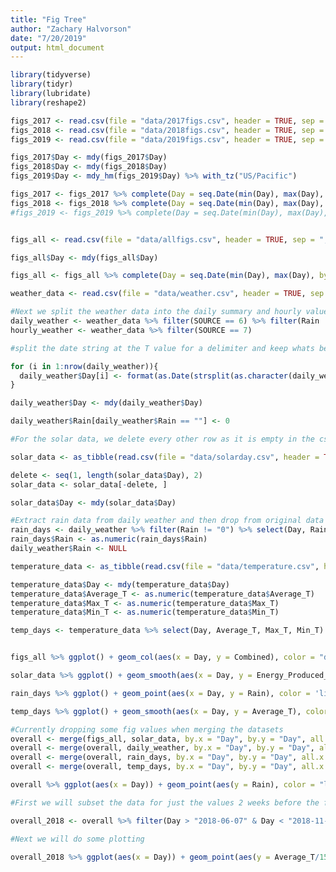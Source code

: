 ```yaml
---
title: "Fig Tree"
author: "Zachary Halvorson"
date: "7/20/2019"
output: html_document
---
```


```r

library(tidyverse)
library(tidyr)
library(lubridate)
library(reshape2)

```

```r

figs_2017 <- read.csv(file = "data/2017figs.csv", header = TRUE, sep = ",", fileEncoding="UTF-8-BOM", stringsAsFactors = FALSE)
figs_2018 <- read.csv(file = "data/2018figs.csv", header = TRUE, sep = ",", fileEncoding="UTF-8-BOM", stringsAsFactors = FALSE)
figs_2019 <- read.csv(file = "data/2019figs.csv", header = TRUE, sep = ",", fileEncoding="UTF-8-BOM", stringsAsFactors = FALSE)

figs_2017$Day <- mdy(figs_2017$Day)
figs_2018$Day <- mdy(figs_2018$Day)
figs_2019$Day <- mdy_hm(figs_2019$Day) %>% with_tz("US/Pacific")

figs_2017 <- figs_2017 %>% complete(Day = seq.Date(min(Day), max(Day), by="day"))
figs_2018 <- figs_2018 %>% complete(Day = seq.Date(min(Day), max(Day), by="day"))
#figs_2019 <- figs_2019 %>% complete(Day = seq.Date(min(Day), max(Day), by="day"))


figs_all <- read.csv(file = "data/allfigs.csv", header = TRUE, sep = ",", fileEncoding="UTF-8-BOM", stringsAsFactors = FALSE)

figs_all$Day <- mdy(figs_all$Day)

figs_all <- figs_all %>% complete(Day = seq.Date(min(Day), max(Day), by="day"))


```

```r


weather_data <- read.csv(file = "data/weather.csv", header = TRUE, sep = ",", fileEncoding = "UTF-8-BOM", stringsAsFactors = FALSE)

#Next we split the weather data into the daily summary and hourly values based on the station number
daily_weather <- weather_data %>% filter(SOURCE == 6) %>% filter(Rain != "T" & Rain != "0")  
hourly_weather <- weather_data %>% filter(SOURCE == 7)

#split the date string at the T value for a delimiter and keep whats before for the daily dataset

for (i in 1:nrow(daily_weather)){
  daily_weather$Day[i] <- format(as.Date(strsplit(as.character(daily_weather$Day[i]), "T")[[1]][1]), '%m/%d/%Y')
}

daily_weather$Day <- mdy(daily_weather$Day)

daily_weather$Rain[daily_weather$Rain == ""] <- 0


```


```r

#For the solar data, we delete every other row as it is empty in the csv file

solar_data <- as_tibble(read.csv(file = "data/solarday.csv", header = TRUE, sep = ",", fileEncoding = "UTF-8-BOM", stringsAsFactors = FALSE))

delete <- seq(1, length(solar_data$Day), 2)
solar_data <- solar_data[-delete, ]

solar_data$Day <- mdy(solar_data$Day)


```

```r

#Extract rain data from daily weather and then drop from original data set
rain_days <- daily_weather %>% filter(Rain != "0") %>% select(Day, Rain)
rain_days$Rain <- as.numeric(rain_days$Rain)
daily_weather$Rain <- NULL

```

```r

temperature_data <- as_tibble(read.csv(file = "data/temperature.csv", header = TRUE, sep = ",", fileEncoding = "UTF-8-BOM", stringsAsFactors = FALSE))

temperature_data$Day <- mdy(temperature_data$Day)
temperature_data$Average_T <- as.numeric(temperature_data$Average_T)
temperature_data$Max_T <- as.numeric(temperature_data$Max_T)
temperature_data$Min_T <- as.numeric(temperature_data$Min_T)

temp_days <- temperature_data %>% select(Day, Average_T, Max_T, Min_T)



```





```r

figs_all %>% ggplot() + geom_col(aes(x = Day, y = Combined), color = "darkgreen", fill = "darkgreen", width = 1) + scale_y_continuous(name = "Count") + ggtitle("Home Fig Tree Production Records")

solar_data %>% ggplot() + geom_smooth(aes(x = Day, y = Energy_Produced_Wh), color = "orange") + scale_y_continuous(name = "Watt-Hours") + ggtitle("Home Solar Panel Energy Production Records")

rain_days %>% ggplot() + geom_point(aes(x = Day, y = Rain), color = 'lightblue') + scale_y_continuous(name = "Inches") + ggtitle("San Diego Rain Records") + geom_vline(xintercept = ymd("2015-07-01", "2016-07-01", "2017-07-01", "2018-07-01", "2019-07-01")) + geom_text(aes(x = ymd("2015-12-30"), y = 2.5, label = "July 1 Vertical Lines"), size = 3)

temp_days %>% ggplot() + geom_smooth(aes(x = Day, y = Average_T), color = "red", span = 0.2, se = FALSE) + geom_point(aes(x = Day, y = Average_T), alpha = 0.1) + scale_y_continuous(name = "°F") + ggtitle("Carlsbad Average Temperature Records")


```



```r

#Currently dropping some fig values when merging the datasets
overall <- merge(figs_all, solar_data, by.x = "Day", by.y = "Day", all.x = TRUE)
overall <- merge(overall, daily_weather, by.x = "Day", by.y = "Day", all.x = TRUE)
overall <- merge(overall, rain_days, by.x = "Day", by.y = "Day", all.x = TRUE)
overall <- merge(overall, temp_days, by.x = "Day", by.y = "Day", all.x = TRUE)

overall %>% ggplot(aes(x = Day)) + geom_point(aes(y = Rain), color = "lightblue") + geom_point(aes(y = Combined/20), color = "darkgreen") + geom_smooth(aes(y = Energy_Produced_Wh/22000), color = "orange") + theme(axis.title.y = element_blank(), axis.text.y = element_blank(), axis.ticks.y = element_blank()) + ggtitle("Rain, Solar, and Fig Count Overview - 2017 to Present")


```


```r

#First we will subset the data for just the values 2 weeks before the first fig, and 1 week after the last

overall_2018 <- overall %>% filter(Day > "2018-06-07" & Day < "2018-11-22")

#Next we will do some plotting 

overall_2018 %>% ggplot(aes(x = Day)) + geom_point(aes(y = Average_T/15), color = "red") + geom_line(aes(y = Cumulative/400), color = "darkgreen", size = 1) + geom_point(aes(y = Energy_Produced_Wh/20000), color = "orange") + theme(axis.title.y = element_blank(), axis.text.y = element_blank(), axis.ticks.y = element_blank()) + ggtitle("2018 Season - Solar, Air Temp, Cumulative Fig Count")


```

